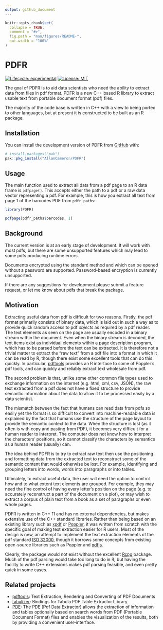 ```yaml
---
output: github_document
---
```


<!-- README.md is generated from README.Rmd. Please edit that file -->

```r
knitr::opts_chunk$set(
  collapse = TRUE,
  comment = "#>",
  fig.path = "man/figures/README-",
  out.width = "100%"
)
```

# PDFR

<!-- badges: start -->
[![Lifecycle: experimental](https://img.shields.io/badge/lifecycle-experimental-orange.svg)](https://lifecycle.r-lib.org/articles/stages.html#experimental)
 [![License: MIT](https://img.shields.io/badge/License-MIT-yellow.svg)](https://opensource.org/licenses/MIT)
<!-- badges: end -->

The goal of PDFR is to aid data scientists who need the ability to extract data from files in pdf format. PDFR is a new C++ based R library to extract usable text from portable document format (pdf) files.

The majority of the code base is written in C++ with a view to being ported to other languages, but at present it is constructed to be built as an R package.

## Installation

You can install the development version of PDFR from [GitHub](https://github.com/) with:

``` r
# install.packages("pak")
pak::pkg_install("AllanCameron/PDFR")
```

## Usage

The main function used to extract all data from a pdf page to an R data frame is `pdfpage()`. This accepts either the path to a pdf or a raw data vector representing a pdf. For example, this is how you extract all text from page 1 of the barcodes PDF from `pdfr_paths`:

```r
library(PDFR)

pdfpage(pdfr_paths$barcodes, 1)
```

## Background

The current version is at an early stage of development. It will work with most pdfs, but there are some unsupported features which may lead to some pdfs producing runtime errors.

Documents encrypted using the standard method and which can be opened without a password are supported. Password-based encryption is currently unsupported.

If there are any suggestions for development please submit a feature request, or let me know about pdfs that break the package.

## Motivation

Extracting useful data from pdf is difficult for two reasons. Firstly, the pdf format primarily consists of binary data, which is laid out in such a way as to provide quick random access to pdf *objects* as required by a pdf reader. The text elements as seen on the page are usually encoded in a binary stream within the document. Even when the binary stream is decoded, the text items exist as individual elements within a page description program, which has to be parsed before the text can be extracted. It is therefore not a trivial matter to extract the "raw text" from a pdf file into a format in which it can be read by R, though there exist some excellent tools that can do this quickly. In particular, [pdftools](https://ropensci.org/blog/2016/03/01/pdftools-and-jeroen/) provides an R interface to some of Poppler's pdf tools, and can quickly and reliably extract text wholesale from pdf. 

The second problem is that, unlike some other common file types used to exchange information on the internet (e.g. html, xml, csv, JSON), the raw text extracted from a pdf does not have a fixed structure to provide semantic information about the data to allow it to be processed easily by a data scientist. 

The mismatch between the fact that humans can read data from pdfs so easily yet the format is so difficult to convert into machine-readable data is explained by the fact that humans use the structure of the page layout to provide the semantic context to the data. When the structure is lost (as it often is with copy and pasting from PDF), it becomes very difficult for a human reader to interpret. The computer does not know how to interpret the characters' positions, so it cannot classify the characters by semantics as a human reader (usually) can.

The idea behind PDFR is to try to extract raw text then use the positioning and formatting data from the extracted text to reconstruct some of the semantic content that would otherwise be lost. For example, identifying and grouping letters into words, words into paragraphs or into tables. 

Ultimately, to extract useful data, the user will need the option to control how and to what extent text elements are grouped. For example, they may need the fine control of having every letter's position on the page (e.g. to accurately reconstruct a part of the document on a plot), or may wish to extract a corpus of plain text from a book as a set of paragraphs or even whole pages.
 
PDFR is written in C++ 11 and has no external dependencies, but makes extensive use of the C++ standard libraries. Rather than being based on an existing library such as [xpdf](https://www.xpdfreader.com/) or [Poppler](https://poppler.freedesktop.org/), it was written from scratch with the specific goal of making text extraction easier for R users. Most of the design is new, an attempt to implement the text extraction elements of the pdf standard [ISO 32000](https://www.iso.org/standard/51502.html), though it borrows some concepts from existing open-source libraries such as Poppler and [pdfjs](https://mozilla.github.io/pdf.js/).

Clearly, the package would not exist without the excellent [Rcpp](http://www.rcpp.org/) package. Much of the pdf parsing would take too long to do in R, but having the facility to write C++ extensions makes pdf parsing feasible, and even pretty quick in some cases.

## Related projects

- [pdftools](https://github.com/ropensci/pdftools): Text Extraction, Rendering and Converting of PDF Documents
- [tabulizer](https://github.com/ropensci/tabulizer): Bindings for Tabula PDF Table Extractor Library
- [PDE](https://github.com/erikstricker/PDE): The PDE (Pdf Data Extractor) allows the extraction of information and tables optionally based on search words from PDF (Portable Document Format) files and enables the visualization of the results, both by providing a convenient user-interface.
